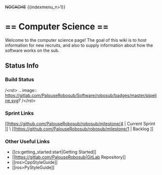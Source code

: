 ~~NOCACHE~~
\{\{indexmenu_n\>1\}\}
# == Computer Science ==

Welcome to the computer science page! The goal of this wiki is to host information for new recruits, and also to supply information about how the software works on the sub.

## Status Info
### Build Status
/\<rst\>
  .. image:: https://gitlab.com/PalouseRobosub/Software/robosub/badges/master/pipeline.svg?
/\</rst\>

### Sprint Links
[[https://github.com/PalouseRobosub/robosub/milestone/4 | Current Sprint ]] \\
[[https://github.com/PalouseRobosub/robosub/milestone/1 | Backlog ]]

### Other Useful Links
  * [[cs:getting_started:start|Getting Started]]
  * [[https://gitlab.com/PalouseRobosub|GitLab Repository]]
  * [[ros\>CppStyleGuide]]
  * [[ros\>PyStyleGuide]]